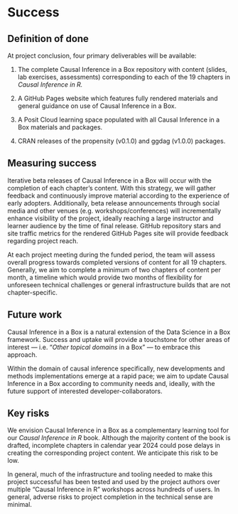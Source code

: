 # Success

## Definition of done

At project conclusion, four primary deliverables will be available:

1. The complete Causal Inference in a Box repository with content (slides, lab exercises, assessments) corresponding to each of the 19 chapters in *Causal Inference in R.*
  
2. A GitHub Pages website which features fully rendered materials and general guidance on use of Causal Inference in a Box.

3. A Posit Cloud learning space populated with all Causal Inference in a Box materials and packages.

4. CRAN releases of the propensity (v0.1.0) and ggdag (v1.0.0) packages.

## Measuring success

Iterative beta releases of Causal Inference in a Box will occur with the completion of each chapter's content. With this strategy, we will gather feedback and continuously improve material according to the experience of early adopters. Additionally, beta release announcements through social media and other venues (e.g. workshops/conferences) will incrementally enhance visibility of the project, ideally reaching a large instructor and learner audience by the time of final release. GitHub repository stars and site traffic metrics for the rendered GitHub Pages site will provide feedback regarding project reach.

At each project meeting during the funded period, the team will assess overall progress towards completed versions of content for all 19 chapters. Generally, we aim to complete a minimum of two chapters of content per month, a timeline which would provide two months of flexibility for unforeseen technical challenges or general infrastructure builds that are not chapter-specific. 

## Future work

Causal Inference in a Box is a natural extension of the Data Science in a Box framework. Success and uptake will provide a touchstone for other areas of interest --- i.e. "*Other topical domains* in a Box" --- to embrace this approach. 

Within the domain of causal inference specifically, new developments and methods implementations emerge at a rapid pace; we aim to update Causal Inference in a Box according to community needs and, ideally, with the future support of interested developer-collaborators.

## Key risks

We envision Causal Inference in a Box as a complementary learning tool for our *Causal Inference in R* book. Although the majority content of the book is drafted, incomplete chapters in calendar year 2024 could pose delays in creating the corresponding project content. We anticipate this risk to be low. 

In general, much of the infrastructure and tooling needed to make this project successful has been tested and used by the project authors over multiple "Causal Inference in R" workshops across hundreds of users. In general, adverse risks to project completion in the technical sense are minimal.

